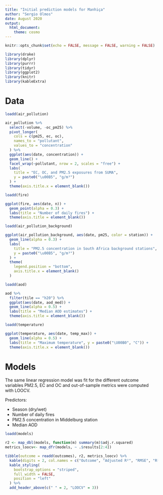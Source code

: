 ```yaml
---
title: "Initial prediction models for Manhiça"
author: "Sergio Olmos"
date: August 2020
output:
  html_document:
    theme: cosmo
---
```


```r
knitr::opts_chunk$set(echo = FALSE, message = FALSE, warning = FALSE)
```

```r
library(drake)
library(dplyr)
library(purrr)
library(tidyr)
library(ggplot2)
library(knitr)
library(kableExtra)
```

# Data

```r
loadd(air_pollution)

air_pollution %>%
  select(-volume, -oc_pm25) %>%
  pivot_longer(
    cols = c(pm25, ec, oc),
    names_to = "pollutant",
    values_to = "concentration"
  ) %>%
  ggplot(aes(date, concentration)) +
  geom_line() +
  facet_wrap(~pollutant, nrow = 2, scales = "free") +
  labs(
    title = "EC, OC, and PM2.5 exposures from SUMA",
    y = paste0("\u00B5", "g/m³")
  ) +
  theme(axis.title.x = element_blank())
```


```r
loadd(fire)

ggplot(fire, aes(date, n)) +
  geom_point(alpha = 0.3) +
  labs(title = "Number of daily fires") +
  theme(axis.title = element_blank())
```


```r
loadd(air_pollution_background)

ggplot(air_pollution_background, aes(date, pm25, color = station)) +
  geom_line(alpha = 0.3) +
  labs(
    title = "PM2.5 concentration in South Africa background stations",
    y = paste0("\u00B5", "g/m³")
  ) +
  theme(
    legend.position = "bottom",
    axis.title.x = element_blank()
  )
```


```r
loadd(aod)

aod %>%
  filter(tile == "h20") %>%
  ggplot(aes(date, aod_med)) +
  geom_line(alpha = 0.5) +
  labs(title = "Median AOD estimates") +
  theme(axis.title = element_blank())
```


```r
loadd(temperature)

ggplot(temperature, aes(date, temp_max)) +
  geom_line(alpha = 0.5) +
  labs(title = "Maximum temperature", y = paste0("\U00B0", "C")) +
  theme(axis.title.x = element_blank())
```

# Models

The same linear regression model was fit for the different outcome variables PM2.5, EC and OC and out-of-sample metrics were computed with LOOCV.

Predictors:

* Season (dry/wet)
* Number of daily fires
* PM2.5 concentration in Middelburg station
* Median AOD


```r
loadd(models)

r2 <- map_dbl(models, function(m) summary(m)$adj.r.squared)
metrics_loocv<- map_dfr(models, ~ .$results[2:4])

tibble(outcome = readd(outcomes), r2, metrics_loocv) %>%
  kable(digits = 2, col.names = c("Outcome", "Adjusted R²", "RMSE", "R²", "MAE")) %>%
  kable_styling(
    bootstrap_options = "striped",
    full_width = FALSE,
    position = "left"
  ) %>%
  add_header_above(c(" " = 2, "LOOCV" = 3))
```


